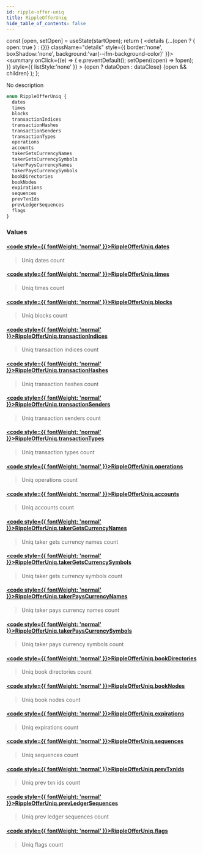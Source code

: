 ```yaml
---
id: ripple-offer-uniq
title: RippleOfferUniq
hide_table_of_contents: false
---
```







  const [open, setOpen] = useState(startOpen);
  return (
    <details {...(open ? { open: true } : {})} className="details" style={{ border:'none', boxShadow:'none', background:'var(--ifm-background-color)' }}>
      <summary
        onClick={(e) => {
          e.preventDefault();
          setOpen((open) => !open);
        }}
        style={{ listStyle:'none' }}
      >
      {open ? dataOpen : dataClose}
      </summary>
      {open && children}
    </details>
  );
};








No description


```graphql
enum RippleOfferUniq {
  dates
  times
  blocks
  transactionIndices
  transactionHashes
  transactionSenders
  transactionTypes
  operations
  accounts
  takerGetsCurrencyNames
  takerGetsCurrencySymbols
  takerPaysCurrencyNames
  takerPaysCurrencySymbols
  bookDirectories
  bookNodes
  expirations
  sequences
  prevTxnIds
  prevLedgerSequences
  flags
}
```




### Values

#### [<code style={{ fontWeight: 'normal' }}>RippleOfferUniq.<b>dates</b></code>](#)  
> 
> 
> Uniq dates count
> 

#### [<code style={{ fontWeight: 'normal' }}>RippleOfferUniq.<b>times</b></code>](#)  
> 
> 
> Uniq times count
> 

#### [<code style={{ fontWeight: 'normal' }}>RippleOfferUniq.<b>blocks</b></code>](#)  
> 
> 
> Uniq blocks count
> 

#### [<code style={{ fontWeight: 'normal' }}>RippleOfferUniq.<b>transactionIndices</b></code>](#)  
> 
> 
> Uniq transaction indices count
> 

#### [<code style={{ fontWeight: 'normal' }}>RippleOfferUniq.<b>transactionHashes</b></code>](#)  
> 
> 
> Uniq transaction hashes count
> 

#### [<code style={{ fontWeight: 'normal' }}>RippleOfferUniq.<b>transactionSenders</b></code>](#)  
> 
> 
> Uniq transaction senders count
> 

#### [<code style={{ fontWeight: 'normal' }}>RippleOfferUniq.<b>transactionTypes</b></code>](#)  
> 
> 
> Uniq transaction types count
> 

#### [<code style={{ fontWeight: 'normal' }}>RippleOfferUniq.<b>operations</b></code>](#)  
> 
> 
> Uniq operations count
> 

#### [<code style={{ fontWeight: 'normal' }}>RippleOfferUniq.<b>accounts</b></code>](#)  
> 
> 
> Uniq accounts count
> 

#### [<code style={{ fontWeight: 'normal' }}>RippleOfferUniq.<b>takerGetsCurrencyNames</b></code>](#)  
> 
> 
> Uniq taker gets currency names count
> 

#### [<code style={{ fontWeight: 'normal' }}>RippleOfferUniq.<b>takerGetsCurrencySymbols</b></code>](#)  
> 
> 
> Uniq taker gets currency symbols count
> 

#### [<code style={{ fontWeight: 'normal' }}>RippleOfferUniq.<b>takerPaysCurrencyNames</b></code>](#)  
> 
> 
> Uniq taker pays currency names count
> 

#### [<code style={{ fontWeight: 'normal' }}>RippleOfferUniq.<b>takerPaysCurrencySymbols</b></code>](#)  
> 
> 
> Uniq taker pays currency symbols count
> 

#### [<code style={{ fontWeight: 'normal' }}>RippleOfferUniq.<b>bookDirectories</b></code>](#)  
> 
> 
> Uniq book directories count
> 

#### [<code style={{ fontWeight: 'normal' }}>RippleOfferUniq.<b>bookNodes</b></code>](#)  
> 
> 
> Uniq book nodes count
> 

#### [<code style={{ fontWeight: 'normal' }}>RippleOfferUniq.<b>expirations</b></code>](#)  
> 
> 
> Uniq expirations count
> 

#### [<code style={{ fontWeight: 'normal' }}>RippleOfferUniq.<b>sequences</b></code>](#)  
> 
> 
> Uniq sequences count
> 

#### [<code style={{ fontWeight: 'normal' }}>RippleOfferUniq.<b>prevTxnIds</b></code>](#)  
> 
> 
> Uniq prev txn ids count
> 

#### [<code style={{ fontWeight: 'normal' }}>RippleOfferUniq.<b>prevLedgerSequences</b></code>](#)  
> 
> 
> Uniq prev ledger sequences count
> 

#### [<code style={{ fontWeight: 'normal' }}>RippleOfferUniq.<b>flags</b></code>](#)  
> 
> 
> Uniq flags count
> 



